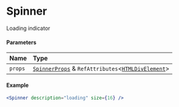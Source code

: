 # Spinner

Loading indicator

#### Parameters

| Name    | Type                                                                                                                                              |
| :------ | :------------------------------------------------------------------------------------------------------------------------------------------------ |
| `props` | [`SpinnerProps`](/components/spinner/props.md) & `RefAttributes`\<[`HTMLDivElement`](https://developer.mozilla.org/docs/Web/API/HTMLDivElement)\> |

#### Example

```jsx copy showLineNumbers
<Spinner description="loading" size={16} />
```

